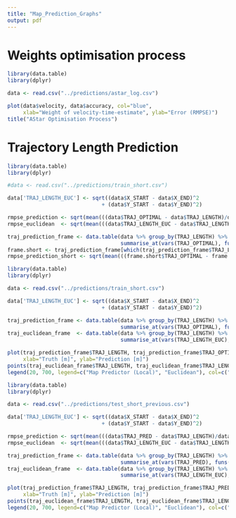 ```yaml
---
title: "Map_Prediction_Graphs"
output: pdf
---
```


# Weights optimisation process

```r
library(data.table)
library(dplyr)

data <- read.csv("../predictions/astar_log.csv")

plot(data$velocity, data$accuracy, col="blue", 
     xlab="Weight of velocity-time-estimate", ylab="Error (RMPSE)")
title("AStar Optimisation Process")
```

# Trajectory Length Prediction

```r
library(data.table)
library(dplyr)

#data <- read.csv("../predictions/train_short.csv")

data['TRAJ_LENGTH_EUC'] <- sqrt((data$X_START - data$X_END)^2 
                              + (data$Y_START - data$Y_END)^2)

rmpse_prediction <- sqrt(mean(((data$TRAJ_OPTIMAL - data$TRAJ_LENGTH)/data$TRAJ_LENGTH)^2))
rmpse_euclidean  <- sqrt(mean(((data$TRAJ_LENGTH_EUC - data$TRAJ_LENGTH)/data$TRAJ_LENGTH)^2))

traj_prediction_frame <- data.table(data %>% group_by(TRAJ_LENGTH) %>% 
                                    summarise_at(vars(TRAJ_OPTIMAL), funs(median(.))))
frame.short <- traj_prediction_frame[which(traj_prediction_frame$TRAJ_LENGTH < 400), ]
rmpse_prediction_short <- sqrt(mean(((frame.short$TRAJ_OPTIMAL - frame.short$TRAJ_LENGTH)/frame.short$TRAJ_LENGTH)^2))

```

```r
library(data.table)
library(dplyr)

data <- read.csv("../predictions/train_short.csv")

data['TRAJ_LENGTH_EUC'] <- sqrt((data$X_START - data$X_END)^2 
                              + (data$Y_START - data$Y_END)^2)

traj_prediction_frame <- data.table(data %>% group_by(TRAJ_LENGTH) %>% 
                                    summarise_at(vars(TRAJ_OPTIMAL), funs(median(.))))
traj_euclidean_frame  <- data.table(data %>% group_by(TRAJ_LENGTH) %>% 
                                    summarise_at(vars(TRAJ_LENGTH_EUC), funs(median(.))))

plot(traj_prediction_frame$TRAJ_LENGTH, traj_prediction_frame$TRAJ_OPTIMAL, col="blue", 
     xlab="Truth [m]", ylab="Prediction [m]")
points(traj_euclidean_frame$TRAJ_LENGTH, traj_euclidean_frame$TRAJ_LENGTH_EUC, col="red")
legend(20, 700, legend=c("Map Predictor (Local)", "Euclidean"), col=c("blue", "red"), lty=1:1, cex=0.8)
```

```r
library(data.table)
library(dplyr)

data <- read.csv("../predictions/test_short_previous.csv")

data['TRAJ_LENGTH_EUC'] <- sqrt((data$X_START - data$X_END)^2 
                              + (data$Y_START - data$Y_END)^2)

rmpse_prediction <- sqrt(mean(((data$TRAJ_PRED - data$TRAJ_LENGTH)/data$TRAJ_LENGTH)^2))
rmpse_euclidean  <- sqrt(mean(((data$TRAJ_LENGTH_EUC - data$TRAJ_LENGTH)/data$TRAJ_LENGTH)^2))

traj_prediction_frame <- data.table(data %>% group_by(TRAJ_LENGTH) %>% 
                                    summarise_at(vars(TRAJ_PRED), funs(median(.))))
traj_euclidean_frame  <- data.table(data %>% group_by(TRAJ_LENGTH) %>% 
                                    summarise_at(vars(TRAJ_LENGTH_EUC), funs(median(.))))

plot(traj_prediction_frame$TRAJ_LENGTH, traj_prediction_frame$TRAJ_PRED, col="blue", 
     xlab="Truth [m]", ylab="Prediction [m]")
points(traj_euclidean_frame$TRAJ_LENGTH, traj_euclidean_frame$TRAJ_LENGTH_EUC, col="red")
legend(20, 700, legend=c("Map Predictor (Local)", "Euclidean"), col=c("blue", "red"), lty=1:1, cex=0.8)
```